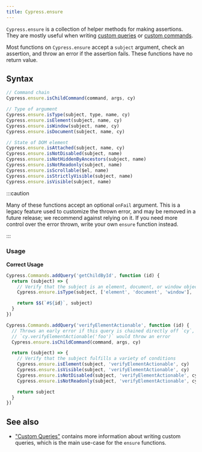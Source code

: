 ```yaml
---
title: Cypress.ensure
---
```


`Cypress.ensure` is a collection of helper methods for making assertions. They are mostly useful when writing
[custom queries](/api/cypress-api/custom-queries) or
[custom commands](/api/cypress-api/custom-commands).

Most functions on `Cypress.ensure` accept a `subject` argument, check an assertion, and throw an error if the assertion fails. These functions have no return value.

## Syntax

```javascript
// Command chain
Cypress.ensure.isChildCommand(command, args, cy)​

// Type of argument
Cypress.ensure.isType(subject, type, name, cy)​
Cypress.ensure.isElement(subject, name, cy)​
Cypress.ensure.isWindow(subject, name, cy)
Cypress.ensure.isDocument(subject, name, cy)​

// State of DOM element
Cypress.ensure.isAttached(subject, name, cy)​
Cypress.ensure.isNotDisabled(subject, name)​
Cypress.ensure.isNotHiddenByAncestors(subject, name)​
Cypress.ensure.isNotReadonly(subject, name)​
Cypress.ensure.isScrollable($el, name)​
Cypress.ensure.isStrictlyVisible(subject, name)​
Cypress.ensure.isVisible(subject, name)​
```

:::caution

Many of these functions accept an optional `onFail` argument. This is a legacy
feature used to customize the thrown error, and may be removed in a future
release; we recommend against relying on it. If you need more control over the
error thrown, write your own `ensure` function instead.

:::

### Usage

**<Icon name="check-circle" color="green" /> Correct Usage**

```javascript
Cypress.Commands.addQuery('getChildById', function (id) {
  return (subject) => {
    // Verify that the subject is an element, document, or window object
    Cypress.ensure.isType(subject, ['element', 'document', 'window'], 'getChildById', cy)

    return $$(`#${id}`, subject)
  }
})

Cypress.Commands.addQuery('verifyElementActionable', function (id) {
  // Throws an early error if this query is chained directly off `cy`, eg.
  // `cy.verifyElementActionable('foo')` would throw an error
  Cypress.ensure.isChildCommand(command, args, cy)​

  return (subject) => {
    // Verify that the subject fulfills a variety of conditions
    Cypress.ensure.isElement(subject, 'verifyElementActionable', cy)
    Cypress.ensure.isVisible(subject, 'verifyElementActionable', cy)
    Cypress.ensure.isNotDisabled(subject, 'verifyElementActionable', cy)
    Cypress.ensure.isNotReadonly(subject, 'verifyElementActionable', cy)

    return subject
  }
})
```

## See also

- ["Custom Queries"](/api/cypress-api/custom-queries) contains more
  information about writing custom queries, which is the main use-case for the
  `ensure` functions.
